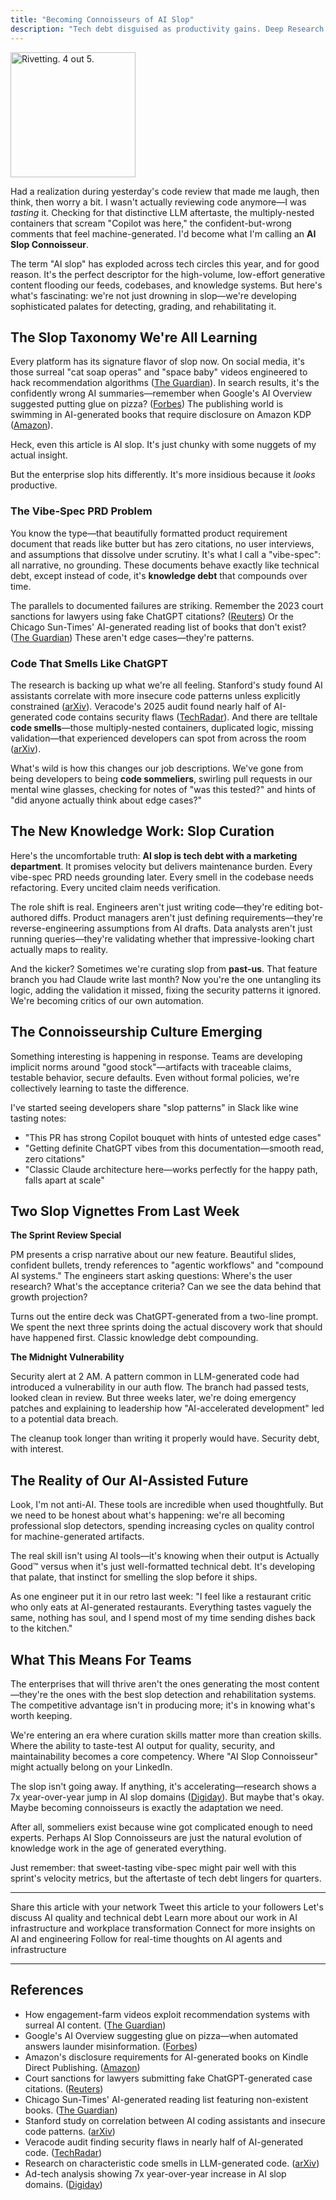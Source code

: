 ```yaml
---
title: "Becoming Connoisseurs of AI Slop"
description: "Tech debt disguised as productivity gains. Deep Research using GPT-5, by Rahul Parundekar. Published on September 23, 2025."
---
```


<img height="200" src="/images/ChatGPT Image Sep 23, 2025, 11_36_48 AM.png" title="Rivetting. 4 out 5."/>

Had a realization during yesterday's code review that made me laugh, then think, then worry a bit. I wasn't actually reviewing code anymore—I was *tasting* it. Checking for that distinctive LLM aftertaste, the multiply-nested containers that scream "Copilot was here," the confident-but-wrong comments that feel machine-generated. I'd become what I'm calling an **AI Slop Connoisseur**.

The term "AI slop" has exploded across tech circles this year, and for good reason. It's the perfect descriptor for the high-volume, low-effort generative content flooding our feeds, codebases, and knowledge systems. But here's what's fascinating: we're not just drowning in slop—we're developing sophisticated palates for detecting, grading, and rehabilitating it.

## The Slop Taxonomy We're All Learning

Every platform has its signature flavor of slop now. On social media, it's those surreal "cat soap operas" and "space baby" videos engineered to hack recommendation algorithms ([The Guardian][1]). In search results, it's the confidently wrong AI summaries—remember when Google's AI Overview suggested putting glue on pizza? ([Forbes][2]) The publishing world is swimming in AI-generated books that require disclosure on Amazon KDP ([Amazon][3]).

Heck, even this article is AI slop. It's just chunky with some nuggets of my actual insight.

But the enterprise slop hits differently. It's more insidious because it *looks* productive.

### The Vibe-Spec PRD Problem

You know the type—that beautifully formatted product requirement document that reads like butter but has zero citations, no user interviews, and assumptions that dissolve under scrutiny. It's what I call a "vibe-spec": all narrative, no grounding. These documents behave exactly like technical debt, except instead of code, it's **knowledge debt** that compounds over time.

The parallels to documented failures are striking. Remember the 2023 court sanctions for lawyers using fake ChatGPT citations? ([Reuters][4]) Or the Chicago Sun-Times' AI-generated reading list of books that don't exist? ([The Guardian][5]) These aren't edge cases—they're patterns.

### Code That Smells Like ChatGPT

The research is backing up what we're all feeling. Stanford's study found AI assistants correlate with more insecure code patterns unless explicitly constrained ([arXiv][6]). Veracode's 2025 audit found nearly half of AI-generated code contains security flaws ([TechRadar][7]). And there are telltale **code smells**—those multiply-nested containers, duplicated logic, missing validation—that experienced developers can spot from across the room ([arXiv][8]).

What's wild is how this changes our job descriptions. We've gone from being developers to being **code sommeliers**, swirling pull requests in our mental wine glasses, checking for notes of "was this tested?" and hints of "did anyone actually think about edge cases?"

## The New Knowledge Work: Slop Curation

Here's the uncomfortable truth: **AI slop is tech debt with a marketing department**. It promises velocity but delivers maintenance burden. Every vibe-spec PRD needs grounding later. Every smell in the codebase needs refactoring. Every uncited claim needs verification.

The role shift is real. Engineers aren't just writing code—they're editing bot-authored diffs. Product managers aren't just defining requirements—they're reverse-engineering assumptions from AI drafts. Data analysts aren't just running queries—they're validating whether that impressive-looking chart actually maps to reality.

And the kicker? Sometimes we're curating slop from **past-us**. That feature branch you had Claude write last month? Now you're the one untangling its logic, adding the validation it missed, fixing the security patterns it ignored. We're becoming critics of our own automation.

## The Connoisseurship Culture Emerging

Something interesting is happening in response. Teams are developing implicit norms around "good stock"—artifacts with traceable claims, testable behavior, secure defaults. Even without formal policies, we're collectively learning to taste the difference.

I've started seeing developers share "slop patterns" in Slack like wine tasting notes:
- "This PR has strong Copilot bouquet with hints of untested edge cases"
- "Getting definite ChatGPT vibes from this documentation—smooth read, zero citations"
- "Classic Claude architecture here—works perfectly for the happy path, falls apart at scale"

## Two Slop Vignettes From Last Week

**The Sprint Review Special**

PM presents a crisp narrative about our new feature. Beautiful slides, confident bullets, trendy references to "agentic workflows" and "compound AI systems." The engineers start asking questions: Where's the user research? What's the acceptance criteria? Can we see the data behind that growth projection?

Turns out the entire deck was ChatGPT-generated from a two-line prompt. We spent the next three sprints doing the actual discovery work that should have happened first. Classic knowledge debt compounding.

**The Midnight Vulnerability**

Security alert at 2 AM. A pattern common in LLM-generated code had introduced a vulnerability in our auth flow. The branch had passed tests, looked clean in review. But three weeks later, we're doing emergency patches and explaining to leadership how "AI-accelerated development" led to a potential data breach.

The cleanup took longer than writing it properly would have. Security debt, with interest.

## The Reality of Our AI-Assisted Future

Look, I'm not anti-AI. These tools are incredible when used thoughtfully. But we need to be honest about what's happening: we're all becoming professional slop detectors, spending increasing cycles on quality control for machine-generated artifacts.

The real skill isn't using AI tools—it's knowing when their output is Actually Good™ versus when it's just well-formatted technical debt. It's developing that palate, that instinct for smelling the slop before it ships.

As one engineer put it in our retro last week: "I feel like a restaurant critic who only eats at AI-generated restaurants. Everything tastes vaguely the same, nothing has soul, and I spend most of my time sending dishes back to the kitchen."

## What This Means For Teams

The enterprises that will thrive aren't the ones generating the most content—they're the ones with the best slop detection and rehabilitation systems. The competitive advantage isn't in producing more; it's in knowing what's worth keeping.

We're entering an era where curation skills matter more than creation skills. Where the ability to taste-test AI output for quality, security, and maintainability becomes a core competency. Where "AI Slop Connoisseur" might actually belong on your LinkedIn.

The slop isn't going away. If anything, it's accelerating—research shows a 7x year-over-year jump in AI slop domains ([Digiday][9]). But maybe that's okay. Maybe becoming connoisseurs is exactly the adaptation we need.

After all, sommeliers exist because wine got complicated enough to need experts. Perhaps AI Slop Connoisseurs are just the natural evolution of knowledge work in the age of generated everything.

Just remember: that sweet-tasting vibe-spec might pair well with this sprint's velocity metrics, but the aftertaste of tech debt lingers for quarters.

---

<CardGroup cols={2}>
  <Card title="Share on LinkedIn" href="https://www.linkedin.com/sharing/share-offsite/?url=https://blog.elevate.do/musings/ai-slop-connoisseurs" icon="linkedin">
    Share this article with your network
  </Card>
  <Card title="Share on X" href="https://twitter.com/intent/tweet?url=https://blog.elevate.do/musings/ai-slop-connoisseurs&text=We're all becoming AI Slop Connoisseurs - fascinating take on how we're learning to detect and grade AI-generated content" icon="twitter">
    Tweet this article to your followers
  </Card>
  <Card title="Schedule a Chat" href="https://calendly.com/rahul-parundekar/30min" icon="calendar">
    Let's discuss AI quality and technical debt
  </Card>
  <Card title="About Elevate.do" href="https://elevate.do" icon="building">
    Learn more about our work in AI infrastructure and workplace transformation
  </Card>
</CardGroup>

<CardGroup cols={2}>
  <Card title="Follow on LinkedIn" href="https://linkedin.com/in/rahulparundekar" icon="linkedin">
    Connect for more insights on AI and engineering
  </Card>
  <Card title="Follow on X" href="https://x.com/rahulparundekar" icon="twitter">
    Follow for real-time thoughts on AI agents and infrastructure
  </Card>
</CardGroup>

---

## References

* How engagement-farm videos exploit recommendation systems with surreal AI content. ([The Guardian][1])
* Google's AI Overview suggesting glue on pizza—when automated answers launder misinformation. ([Forbes][2])
* Amazon's disclosure requirements for AI-generated books on Kindle Direct Publishing. ([Amazon][3])
* Court sanctions for lawyers submitting fake ChatGPT-generated case citations. ([Reuters][4])
* Chicago Sun-Times' AI-generated reading list featuring non-existent books. ([The Guardian][5])
* Stanford study on correlation between AI coding assistants and insecure code patterns. ([arXiv][6])
* Veracode audit finding security flaws in nearly half of AI-generated code. ([TechRadar][7])
* Research on characteristic code smells in LLM-generated code. ([arXiv][8])
* Ad-tech analysis showing 7x year-over-year increase in AI slop domains. ([Digiday][9])

[1]: https://www.theguardian.com/technology/2025/aug/11/cat-soap-operas-and-babies-trapped-in-space-the-ai-slop-taking-over-youtube "Cat soap operas and babies trapped in space: the 'AI slop' taking over YouTube"
[2]: https://www.forbes.com/sites/jackkelly/2024/05/31/google-ai-glue-to-pizza-viral-blunders/ "Google's AI Recommends Glue on Pizza: What Caused These Viral Blunders"
[3]: https://kdp.amazon.com/help/topic/G200672390 "Content Guidelines - Kindle Direct Publishing"
[4]: https://www.reuters.com/legal/new-york-lawyers-sanctioned-using-fake-chatgpt-cases-legal-brief-2023-06-22/ "New York lawyers sanctioned for using fake ChatGPT cases"
[5]: https://www.theguardian.com/us-news/2025/may/20/chicago-sun-times-ai-summer-reading-list "Chicago Sun-Times confirms AI was used to create reading list of books that don't exist"
[6]: https://arxiv.org/abs/2211.03622 "Do Users Write More Insecure Code with AI Assistants?"
[7]: https://www.techradar.com/pro/nearly-half-of-all-code-generated-by-ai-found-to-contain-security-flaws-even-big-llms-affected "Nearly half of all code generated by AI found to contain security flaws"
[8]: https://arxiv.org/html/2401.14176v1 "Addressing Code Smells in Copilot-Generated Python Code"
[9]: https://digiday.com/media/wtf-is-ai-slop-doing-to-warp-media-metrics/ "WTF is AI slop doing to warp media metrics?"
